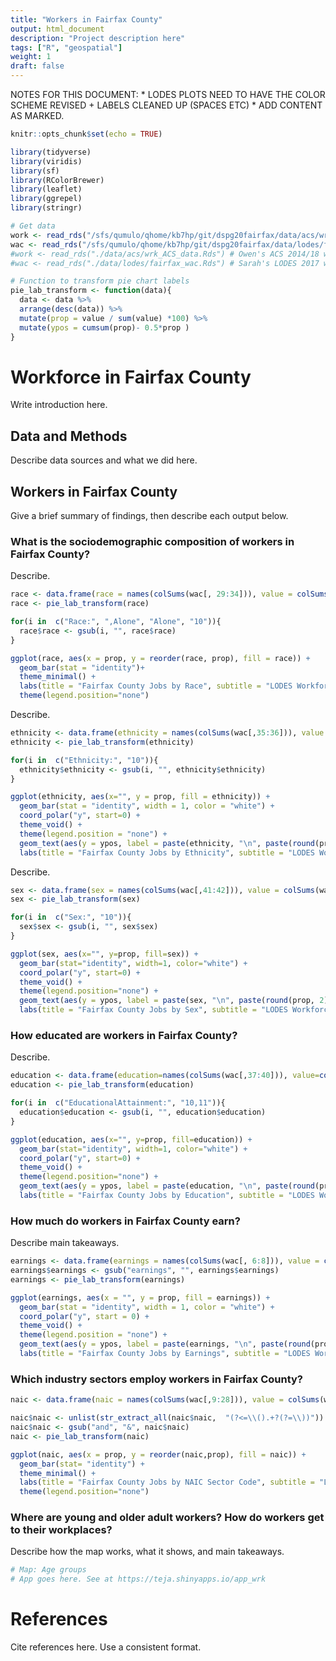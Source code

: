 ```yaml
---
title: "Workers in Fairfax County"
output: html_document
description: "Project description here"
tags: ["R", "geospatial"]
weight: 1
draft: false
---
```


NOTES FOR THIS DOCUMENT:
* LODES PLOTS NEED TO HAVE THE COLOR SCHEME REVISED + LABELS CLEANED UP (SPACES ETC)
* ADD CONTENT AS MARKED.

```r
knitr::opts_chunk$set(echo = TRUE)
```

```r
library(tidyverse)
library(viridis)
library(sf)
library(RColorBrewer)
library(leaflet)
library(ggrepel)
library(stringr)
```

```r
# Get data
work <- read_rds("/sfs/qumulo/qhome/kb7hp/git/dspg20fairfax/data/acs/wrk_ACS_data.Rds") # Owen's ACS 2014/18 workplace tract data
wac <- read_rds("/sfs/qumulo/qhome/kb7hp/git/dspg20fairfax/data/lodes/fairfax_wac.Rds") # Sarah's LODES 2017 workplace tract data
#work <- read_rds("./data/acs/wrk_ACS_data.Rds") # Owen's ACS 2014/18 workplace tract data
#wac <- read_rds("./data/lodes/fairfax_wac.Rds") # Sarah's LODES 2017 workplace tract data
```

```r
# Function to transform pie chart labels
pie_lab_transform <- function(data){
  data <- data %>% 
  arrange(desc(data)) %>%
  mutate(prop = value / sum(value) *100) %>%
  mutate(ypos = cumsum(prop)- 0.5*prop )
}
```

# Workforce in Fairfax County
Write introduction here.

## Data and Methods
Describe data sources and what we did here.

## Workers in Fairfax County
Give a brief summary of findings, then describe each output below.

### What is the sociodemographic composition of workers in Fairfax County?
Describe.
```r
race <- data.frame(race = names(colSums(wac[, 29:34])), value = colSums(wac[,29:34]), row.names = NULL)
race <- pie_lab_transform(race)

for(i in  c("Race:", ",Alone", "Alone", "10")){
  race$race <- gsub(i, "", race$race)
}

ggplot(race, aes(x = prop, y = reorder(race, prop), fill = race)) +
  geom_bar(stat = "identity")+
  theme_minimal() +
  labs(title = "Fairfax County Jobs by Race", subtitle = "LODES Workforce Characteristics, 2017", y = "", x = "%")+
  theme(legend.position="none") 
```

Describe.
```r
ethnicity <- data.frame(ethnicity = names(colSums(wac[,35:36])), value = colSums(wac[, 35:36]), row.names = NULL)
ethnicity <- pie_lab_transform(ethnicity)

for(i in  c("Ethnicity:", "10")){
  ethnicity$ethnicity <- gsub(i, "", ethnicity$ethnicity)
}

ggplot(ethnicity, aes(x="", y = prop, fill = ethnicity)) +
  geom_bar(stat = "identity", width = 1, color = "white") +
  coord_polar("y", start=0) +
  theme_void() +
  theme(legend.position = "none") +
  geom_text(aes(y = ypos, label = paste(ethnicity, "\n", paste(round(prop, 2), "%"))), color = "white", size = 3) +
  labs(title = "Fairfax County Jobs by Ethnicity", subtitle = "LODES Workforce Characteristics, 2017")
```

Describe.
```r
sex <- data.frame(sex = names(colSums(wac[,41:42])), value = colSums(wac[, 41:42]), row.names = NULL)
sex <- pie_lab_transform(sex)

for(i in  c("Sex:", "10")){
  sex$sex <- gsub(i, "", sex$sex)
}

ggplot(sex, aes(x="", y=prop, fill=sex)) +
  geom_bar(stat="identity", width=1, color="white") +
  coord_polar("y", start=0) +
  theme_void() +
  theme(legend.position="none") +
  geom_text(aes(y = ypos, label = paste(sex, "\n", paste(round(prop, 2), "%"))), color = "white", size = 3) +
  labs(title = "Fairfax County Jobs by Sex", subtitle = "LODES Workforce Characteristics, 2017")

```

### How educated are workers in Fairfax County?
Describe.
```r
education <- data.frame(education=names(colSums(wac[,37:40])), value=colSums(wac[, 37:40]), row.names = NULL)
education <- pie_lab_transform(education)

for(i in  c("EducationalAttainment:", "10,11")){
  education$education <- gsub(i, "", education$education)
}

ggplot(education, aes(x="", y=prop, fill=education)) +
  geom_bar(stat="identity", width=1, color="white") +
  coord_polar("y", start=0) +
  theme_void() +
  theme(legend.position="none") +
  geom_text(aes(y = ypos, label = paste(education, "\n", paste(round(prop, 2), "%"))), color = "white", size = 3) +
  labs(title = "Fairfax County Jobs by Education", subtitle = "LODES Workforce Characteristics, 2017")
```

### How much do workers in Fairfax County earn?
Describe main takeaways.
```r
earnings <- data.frame(earnings = names(colSums(wac[, 6:8])), value = colSums(wac[, 6:8]), row.names = NULL)
earnings$earnings <- gsub("earnings", "", earnings$earnings)
earnings <- pie_lab_transform(earnings)

ggplot(earnings, aes(x = "", y = prop, fill = earnings)) +
  geom_bar(stat = "identity", width = 1, color = "white") +
  coord_polar("y", start = 0) +
  theme_void() +
  theme(legend.position = "none") +
  geom_text(aes(y = ypos, label = paste(earnings, "\n", paste(round(prop, 2), "%"))), color = "white", size = 3) +
  labs(title = "Fairfax County Jobs by Earnings", subtitle = "LODES Workforce Characteristics, 2017")
```

### Which industry sectors employ workers in Fairfax County?
```r
naic <- data.frame(naic = names(colSums(wac[,9:28])), value = colSums(wac[, 9:28]), row.names = NULL)

naic$naic <- unlist(str_extract_all(naic$naic,  "(?<=\\().+?(?=\\))"))
naic$naic <- gsub("and", "&", naic$naic)
naic <- pie_lab_transform(naic)

ggplot(naic, aes(x = prop, y = reorder(naic,prop), fill = naic)) +
  geom_bar(stat= "identity") +
  theme_minimal() +
  labs(title = "Fairfax County Jobs by NAIC Sector Code", subtitle = "LODES Workforce Characteristics, 2017", y = "", x = "%")+
  theme(legend.position="none") 
```

### Where are young and older adult workers? How do workers get to their workplaces?
Describe how the map works, what it shows, and main takeaways.
```r
# Map: Age groups
# App goes here. See at https://teja.shinyapps.io/app_wrk
```

# References
Cite references here. Use a consistent format.